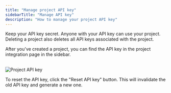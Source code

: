 ```yaml
---
title: "Manage project API key"
sidebarTitle: "Manage API key"
description: "How to manage your project API key"
---
```


<Warning>
  Keep your API key secret. Anyone with your API key can use your project.
</Warning>
<Warning>
  Deleting a project also deletes all API keys associated with the project.
</Warning>

After you've created a project, you can find the API key in the project
integration page in the sidebar.<br></br>

<Frame>
  <img className="block " src="/images/api-key.png" alt="Project API key" />
</Frame>

To reset the API key, click the "Reset API key" button. This will invalidate the old API key and generate a new one. <br></br>
